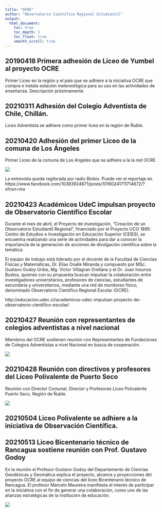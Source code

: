 ```yaml
---
title: "OCRE"
author: "Observatorio Científico Regional Estudiantil"
output:
  html_document:
    toc: true
    toc_depth: 5
    toc_float: true
    smooth_scroll: true
---
```


##  20190418 Primera adhesión de Liceo de Yumbel al proyecto OCRE
Primer Liceo en la región y el paìs que se adhiere a la iniciativa OCRE que compra e instala estación metereológica para su uso en las actividades de enseñanza. Descripción próximamente.


## 20210311 Adhesión del Colegio Adventista de Chile, Chillán.
Liceo Adventista se adhiere como primer liceo en la región de Ñuble.


## 20210420 Adhesión del primer Liceo de la comuna de Los Ángeles
Primer Liceo de la comuna de Los Angeles que se adhiere a la la red OCRE.

![](image/WhatsApp Image 2021-04-20 at 13.13.00.jpeg)

La entrevista queda regitsrada por radio Biobio. Puede ver el reportaje en  https://www.facebook.com/10383924671/posts/10160241711714672/?sfnsn=mo


## 20210423 Académicos UdeC impulsan proyecto de Observatorio Científico Escolar
Durante el mes de abril, el Proyecto de investigación, “Creación de un Observatorio Estudiantil Regional”, financiado por el Proyecto UCO 1895: Centro de Estudios e Investigación en Educación Superior (CEIES), se encuentra realizando una serie de actividades para dar a conocer la importancia de la generación de acciones de divulgación científica sobre la temática.

El equipo de trabajo está liderado por el docente de la Facultad de Ciencias Físicas y Matemáticas, Dr. Elías Ovalle Miranda y compuesto por MSc. Gustavo Godoy Uribe, Mg. Víctor Villagran Orellana y el Dr. Juan Insunza Bustos, quienes con su propuesta buscan impulsar la colaboración entre investigadores universitarios, profesores de ciencias, estudiantes de secundaria y universitarios, mediante una red de monitoreo físico, denominado Observatorio Científico Regional Escolar (OCRE).

http://educacion.udec.cl/academicos-udec-impulsan-proyecto-de-observatorio-cientifico-escolar/


## 20210427 Reunión con representantes de colegios adventistas a nivel nacional
Miembros del OCRE sostienen reunión con Representantes de Fundaciones de Colegios Adventistas a nivel Nacional en busca de cooperación.

![](image/20210427.png)


## 20210428 Reunión con directivos y profesores del Liceo Polivalente de Puerto Seco
Reunión con Director Comunal, Director y Profesores Liceo Polivalente Puerto Seco, Región de Ñuble.

![](image/20210428-SanIgnacio.png)

## 20210504 Liceo Polivalente se adhiere a la iniciativa de Observación Científica.

## 20210513 Liceo Bicentenario técnico de Rancagua sostiene reunión con Prof. Gustavo Godoy
En la reunión el Profesor Gustavo Godoy del Departamento de Ciencias Geodésicas y Geomática explica el proyecto, alcance y proyecciones del proyecto OCRE al equipo de ciencias del liceo Bicentenario técnico de Rancagua. El profesor Marcelo Maureira manifiesta el interés de participar en la iniciativa con el fin de generar una colaboración, como uno de las alianzas estratégicas de la institución de educación.

![](image/WhatsApp Image 2021-05-13 at 16.08.00.jpeg)     

	

	
